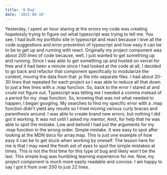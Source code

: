 ```yaml
---
title: 'A Bug'
date: '2021-08-10'
---
```


Yesterday, I spent an hour staring at the errors my code was creating hopelessly trying to
figure out what typescript was trying to tell me. You see, I had built my portfolio site in
typescript and react because I love all the code suggestions and error prevention of typescript and
how easy it can be to be to get up and running with react. Originally my project
component was about 200 lines of code because, well, I just wanted to get something up and running.
Since I was able to get something up and hosted on vercel for free and it had been a minute since I had
looked at the code at all, I decided to go back and refactor that component specifically to modularize
the content, moving the data from that .js file into separate files. I had about 20-30 lines that repeated
for each project so I was able to reduce all that down to just a few lines with a .map function. So,
back to the error I stared at and could not figure out. Typescript was telling me I needed a comma
instead of a period for my .map function. So, knowing that was not what needed to happen, I began
googling. My searches to find my specific error with a .map function didn't yield any results so I tried
moving various curly braces and parenthesis around. I was able to create brand new errors, but nothing I did
got it working. It was not until I asked my mentor, Amit, for help that he
was able to spot the mistake. Low and behold I had put the arguments for my .map function in the wrong order.
Simple mistake. It was easy to spot after looking at the MDN docs for array.map. This is just one example of
how easy it can be to get stuck when working by oneself. The lesson here for me is that I may need the fresh set
of eyes to spot the simple mistakes at times. This
is not the first time for this type of bug and likely won't be the last. This simple bug was humbling learning experience for me. Now, my project
component is much more easily readable and concise. I am happy to say I got it from over 200 to just 22 lines.
